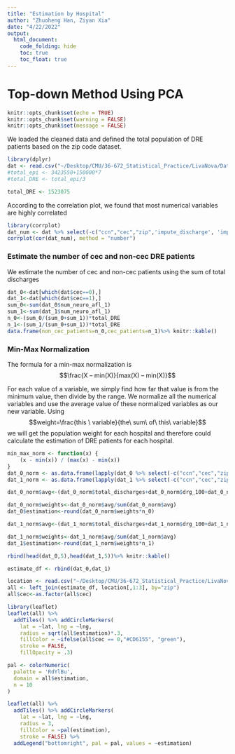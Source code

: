 ```yaml
---
title: "Estimation by Hospital"
author: "Zhuoheng Han, Ziyan Xia"
date: "4/22/2022"
output: 
  html_document:
    code_folding: hide
    toc: true
    toc_float: true
---
```


# Top-down Method Using PCA

```r
knitr::opts_chunk$set(echo = TRUE)
knitr::opts_chunk$set(warning = FALSE)
knitr::opts_chunk$set(message = FALSE)
```

We loaded the cleaned data and defined the total population of DRE patients based on the zip code dataset. 

```r
library(dplyr)
dat <- read.csv("~/Desktop/CMU/36-672_Statistical_Practice/LivaNova/Data_processing/cleaned_df_zip.csv")
#total_epi <- 3423550+150000*7
#total_DRE <- total_epi/3

total_DRE <- 1523075
```

According to the correlation plot, we found that most numerical variables are highly correlated

```r
library(corrplot)
dat_num <- dat %>% select(-c("ccn","cec","zip",'impute_discharge', 'impute_drg100','impute_drg101','impute_neuro1','impute_neuro2'))
corrplot(cor(dat_num), method = "number")
```


### Estimate the number of cec and non-cec DRE patients

We estimate the number of cec and non-cec patients using the sum of total discharges
```r
dat_0<-dat[which(dat$cec==0),]
dat_1<-dat[which(dat$cec==1),]
sum_0<-sum(dat_0$num_neuro_afl_1)
sum_1<-sum(dat_1$num_neuro_afl_1)
n_0<-(sum_0/(sum_0+sum_1))*total_DRE
n_1<-(sum_1/(sum_0+sum_1))*total_DRE
data.frame(non_cec_patients=n_0,cec_patients=n_1)%>% knitr::kable()
```

### Min-Max Normalization

The formula for a min-max normalization is$$\frac{X – min(X)}{max(X) – min(X)}$$

For each value of a variable, we simply find how far that value is from the minimum value, then divide by the range. 
We normalize all the numerical variables and use the average value of these normalized variables as our new variable. Using $$weight=\frac{this \ variable}{the\ sum\ of\ this\ variable}$$ we will get the population weight for each hospital and therefore could calculate the estimation of DRE patients for each hospital.

```r
min_max_norm <- function(x) {
    (x - min(x)) / (max(x) - min(x))
}
dat_0_norm <- as.data.frame(lapply(dat_0 %>% select(-c("ccn","cec","zip",'impute_discharge', 'impute_drg100','impute_drg101','impute_neuro1','impute_neuro2')), min_max_norm))
dat_1_norm <- as.data.frame(lapply(dat_1 %>% select(-c("ccn","cec","zip",'impute_discharge', 'impute_drg100','impute_drg101','impute_neuro1','impute_neuro2')) ,min_max_norm))

dat_0_norm$avg<-(dat_0_norm$total_discharges+dat_0_norm$drg_100+dat_0_norm$drg_101+dat_0_norm$total_beds_min+dat_0_norm$total_beds_max+dat_0_norm$num_neuro_afl_1+dat_0_norm$num_neuro_afl_2)/7

dat_0_norm$weights<-dat_0_norm$avg/sum(dat_0_norm$avg)
dat_0$estimation<-round(dat_0_norm$weights*n_0)

dat_1_norm$avg<-(dat_1_norm$total_discharges+dat_1_norm$drg_100+dat_1_norm$drg_101+dat_1_norm$total_beds_min+dat_1_norm$total_beds_max+dat_1_norm$num_neuro_afl_1+dat_1_norm$num_neuro_afl_2)/7

dat_1_norm$weights<-dat_1_norm$avg/sum(dat_1_norm$avg)
dat_1$estimation<-round(dat_1_norm$weights*n_1)

rbind(head(dat_0,5),head(dat_1,5))%>% knitr::kable()
```

```r
estimate_df <- rbind(dat_0,dat_1)
```

```r
location <- read.csv("~/Desktop/CMU/36-672_Statistical_Practice/LivaNova/Estimation_by_zipcode/uszips.csv")
all <- left_join(estimate_df, location[,1:3], by="zip")
all$cec<-as.factor(all$cec)
```

```r
library(leaflet)
leaflet(all) %>%
  addTiles() %>% addCircleMarkers(
    lat = ~lat, lng = ~lng,
    radius = sqrt(all$estimation)*.3,
    fillColor = ~ifelse(all$cec == 0,"#CD6155", "green"),
    stroke = FALSE, 
    fillOpacity = .3)
```

```r
pal <- colorNumeric(
  palette = 'RdYlBu',
  domain = all$estimation,
  n = 10
)

leaflet(all) %>%
  addTiles() %>% addCircleMarkers(
    lat = ~lat, lng = ~lng,
    radius = 3,
    fillColor = ~pal(estimation),
    stroke = FALSE) %>%
  addLegend("bottomright", pal = pal, values = ~estimation)
```


